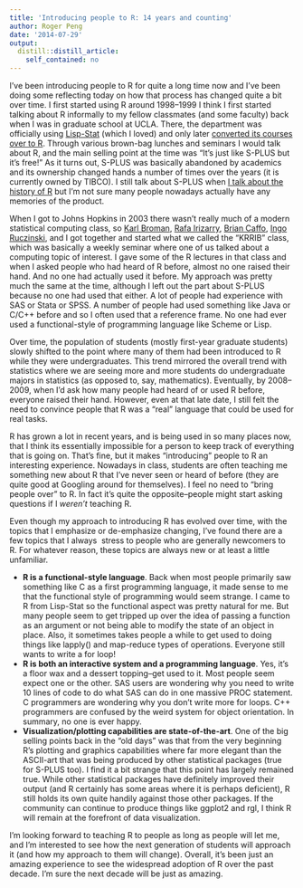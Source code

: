```yaml
---
title: 'Introducing people to R: 14 years and counting'
author: Roger Peng
date: '2014-07-29'
output:
  distill::distill_article:
    self_contained: no
---
```


I've been introducing people to R for quite a long time now and I've been doing some reflecting today on how that process has changed quite a bit over time. I first started using R around 1998--1999 I think I first started talking about R informally to my fellow classmates (and some faculty) back when I was in graduate school at UCLA. There, the department was officially using [Lisp-Stat](http://www.stat.uiowa.edu/~luke/xls/xlsinfo/xlsinfo.html) (which I loved) and only later [converted its courses over to R](http://www.google.com/url?sa=t&rct=j&q=&esrc=s&source=web&cd=1&cad=rja&uact=8&ved=0CB0QFjAA&url=http%3A%2F%2Fwww.jstatsoft.org%2Fv13%2Fi07%2Fpaper&ei=uADYU_rQMrLfsATQ44L4Bw&usg=AFQjCNFymozQrHQaHHRdLkF3QGIqamvCSQ&sig2=Twlq_KFfvTekZgJSr9SS1g&bvm=bv.71778758,d.cWc). Through various brown-bag lunches and seminars I would talk about R, and the main selling point at the time was "It's just like S-PLUS but it's free!" As it turns out, S-PLUS was basically abandoned by academics and its ownership changed hands a number of times over the years (it is currently owned by TIBCO). I still talk about S-PLUS when [I talk about the history of R](http://youtu.be/kzxHxFHW6hs) but I'm not sure many people nowadays actually have any memories of the product.

When I got to Johns Hopkins in 2003 there wasn't really much of a modern statistical computing class, so [Karl Broman](http://kbroman.org), [Rafa Irizarry](http://rafalab.dfci.harvard.edu), [Brian Caffo](http://www.bcaffo.com), [Ingo Ruczinski](http://www.biostat.jhsph.edu/~iruczins/), and I got together and started what we called the "KRRIB" class, which was basically a weekly seminar where one of us talked about a computing topic of interest. I gave some of the R lectures in that class and when I asked people who had heard of R before, almost no one raised their hand. And no one had actually used it before. My approach was pretty much the same at the time, although I left out the part about S-PLUS because no one had used that either. A lot of people had experience with SAS or Stata or SPSS. A number of people had used something like Java or C/C++ before and so I often used that a reference frame. No one had ever used a functional-style of programming language like Scheme or Lisp.

Over time, the population of students (mostly first-year graduate students) slowly shifted to the point where many of them had been introduced to R while they were undergraduates. This trend mirrored the overall trend with statistics where we are seeing more and more students do undergraduate majors in statistics (as opposed to, say, mathematics). Eventually, by 2008--2009, when I'd ask how many people had heard of or used R before, everyone raised their hand. However, even at that late date, I still felt the need to convince people that R was a "real" language that could be used for real tasks.

R has grown a lot in recent years, and is being used in so many places now, that I think its essentially impossible for a person to keep track of everything that is going on. That's fine, but it makes "introducing" people to R an interesting experience. Nowadays in class, students are often teaching me something new about R that I've never seen or heard of before (they are quite good at Googling around for themselves). I feel no need to "bring people over" to R. In fact it's quite the opposite--people might start asking questions if I _weren't_ teaching R.

Even though my approach to introducing R has evolved over time, with the topics that I emphasize or de-emphasize changing, I've found there are a few topics that I always  stress to people who are generally newcomers to R. For whatever reason, these topics are always new or at least a little unfamiliar.

  * **R is a functional-style language**. Back when most people primarily saw something like C as a first programming language, it made sense to me that the functional style of programming would seem strange. I came to R from Lisp-Stat so the functional aspect was pretty natural for me. But many people seem to get tripped up over the idea of passing a function as an argument or not being able to modify the state of an object in place. Also, it sometimes takes people a while to get used to doing things like lapply() and map-reduce types of operations. Everyone still wants to write a for loop!
  * **R is both an interactive system and a programming language**. Yes, it's a floor wax and a dessert topping--get used to it. Most people seem expect one or the other. SAS users are wondering why you need to write 10 lines of code to do what SAS can do in one massive PROC statement. C programmers are wondering why you don't write more for loops. C++ programmers are confused by the weird system for object orientation. In summary, no one is ever happy.
  * **Visualization/plotting capabilities are state-of-the-art**. One of the big selling points back in the "old days" was that from the very beginning R's plotting and graphics capabilities where far more elegant than the ASCII-art that was being produced by other statistical packages (true for S-PLUS too). I find it a bit strange that this point has largely remained true. While other statistical packages have definitely improved their output (and R certainly has some areas where it is perhaps deficient), R still holds its own quite handily against those other packages. If the community can continue to produce things like ggplot2 and rgl, I think R will remain at the forefront of data visualization.

I'm looking forward to teaching R to people as long as people will let me, and I'm interested to see how the next generation of students will approach it (and how my approach to them will change). Overall, it's been just an amazing experience to see the widespread adoption of R over the past decade. I'm sure the next decade will be just as amazing.
